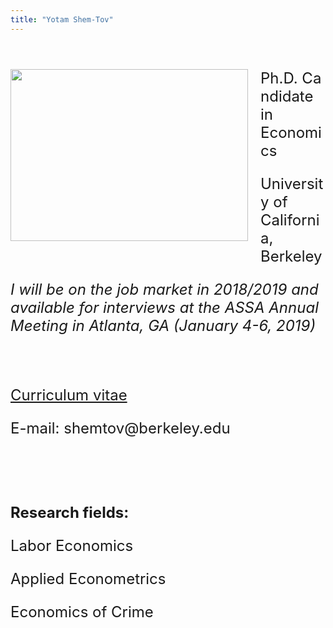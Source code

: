 ```yaml
---
title: "Yotam Shem-Tov"
---
```


 <!-- # To install icons I use the oackage library("icon") that can be installed using: devtools::install_github("ropenscilabs/icon") -->

<!-- To push to github I use the following commands in the command line: -->
<!-- git add --all -->
<!-- git commit -m "CV updates" -->
<!-- git push -u origin master -->

<!-- <br><br> -->

<!-- <br><br> -->

<div class="page__inner-wrap" markdown="1">
<header><h1 class="page__title" itemprop="headline"></h1></header><section class="page__content" itemprop="text"><p><img class="img-responsive" style="float: left; margin: 0px 20px 20px 0px;" src="files/yotam3.jpg" width="380" height="275">
<font size="5"> 

<p>Ph.D. Candidate in Economics </p>
<p>University of California, Berkeley </p>

<!-- <br><br> -->

<p> *I will be on the job market in 2018/2019 and available for interviews at the ASSA Annual Meeting in Atlanta, GA (January 4-6, 2019)* </p>


<br><br>
<!-- You can download a recent version of my <a href="files/CV_Yotam_ShemTov.pdf" target="_blank">CV here</a>.</p></section> -->
<a href="files/YotamShemTov_CV.pdf" target="_blank">Curriculum vitae</a></p></section>

E-mail: shemtov@berkeley.edu

<br><br>

**Research fields:**  
<p>Labor Economics</p><p> Applied Econometrics </p> <p> Economics of Crime </p>
<!-- Before coming to Berkeley I completed my B.A and M.A in Economics at Tel-Aviv University.  -->


<font size="4">
</div>

<br><br>
<br><br>
<!-- <br><br> -->

<!-- --- -->
<!-- ## Working papers -->
<!-- ### New Estimates of the Behavioral and Incapacitation Effects of Prison -->
<!-- #### with Evan K. Rose  (Job Market Paper) -->

<!-- U.S. courts provide constitutionally mandated legal services to indigent defendants via private court-appointed attorneys and public defenders' organizations. I investigate the relative efficacy of these two modes of indigent defense by comparing outcomes of co-defendants assigned either a public defender or a private court-appointed attorney within the same case. Using data from San Francisco and federal district courts, I argue and show empirically that in multiple defendant cases public defender assignment is as good as random. Estimates show that public defenders reduce the probability of any prison sentences by 22%, as well as the length of prison by 10%.   -->

<!-- --- -->
<!-- ## Working papers -->

<!-- aass -->

<!-- aassa -->

<!-- </body> -->



<!-- sdsdsd -->


<!-- <img style="float: right;" src="Screenshot from 2016-05-06 11:00:07.png"> -->



